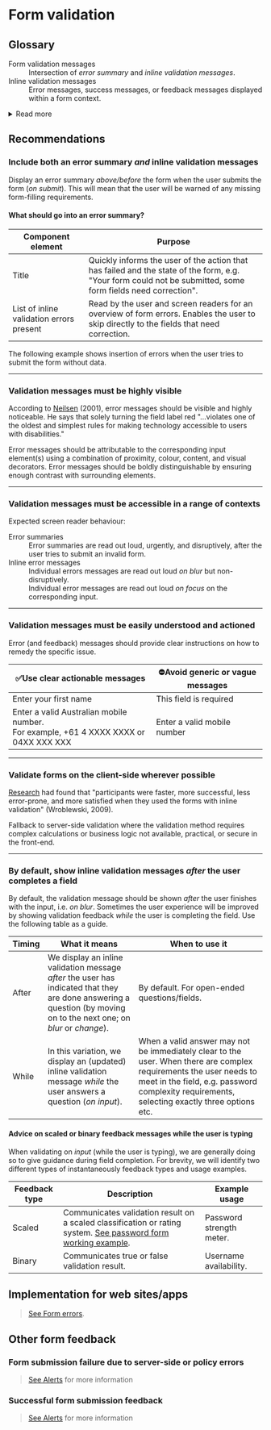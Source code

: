 
<Meta title="Forms/Form validation" />

# Form validation

## Glossary

<dl>
  <dt>Form validation messages</dt>
  <dd>Intersection of <i>error summary</i> and <i>inline validation messages</i>.</dd>
  <dt>Inline validation messages</dt>
  <dd>Error messages, success messages, or feedback messages displayed within a form context.</dd>
</dl>

<details>
  <summary>Read more</summary>

  Throughout this document, references will be made to certain [HTML DOM events](https://www.w3schools.com/jsref/dom_obj_event.asp) that should be used to trigger validation functions.

  | Event  | Description |
  |--------|-------------|
  | Input  | Triggered every time a user modifies a value. |
  | Change | Triggered when the element is finished changing i.e. for text inputs, it's when the element loses focus. for other elements (select, checkbox, radio), it triggers right after the selection changes. |
  | Blur   | When a form element loses focus. The value doesn’t have to be changed to trigger this event. |
  | Submit | Triggers on form submit. |
</details>

## Recommendations

### Include both an error summary _and_ inline validation messages

Display an error summary _above/before_ the form when the user submits the form
(_on submit_). This will mean that the user will be warned of any missing
form-filling requirements.

<Preview withToolbar>
  <Story height="180px" id="forms-form-errors--error-summary" />
</Preview>

#### What should go into an error summary?

| Component element | Purpose |
|-------------------|---------|
| Title | Quickly informs the user of the action that has failed and the state of the form, e.g. "Your form could not be submitted, some form fields need correction". |
| List of inline validation errors present | Read by the user and screen readers for an overview of form errors. Enables the user to skip directly to the fields that need correction. |

The following example shows insertion of errors when the user tries to submit
the form without data.

<Preview withToolbar>
  <Story height="800px" id="forms-form-errors--kitchen-sink" />
</Preview>

---

### Validation messages must be highly visible

According to [Neilsen](https://www.nngroup.com/articles/error-message-guidelines/)
(2001), error messages should be visible and highly noticeable. He says that
solely turning the field label red "...violates one of the oldest and simplest
rules for making technology accessible to users with disabilities."

Error messages should be attributable to the corresponding input element(s)
using a combination of proximity, colour, content, and visual decorators. Error
messages should be boldly distinguishable by ensuring enough contrast with
surrounding elements.

---

### Validation messages must be accessible in a range of contexts

Expected screen reader behaviour:

<dl>
  <dt>Error summaries</dt>
  <dd>Error summaries are read out loud, urgently, and disruptively, after the
    user tries to submit an invalid form.</dd>
  <dt>Inline error messages</dt>
  <dd>
    Individual errors messages are read out loud <i>on blur</i> but non-disruptively.<br/>
    Individual error messages are read out loud <i>on focus</i> on the corresponding
    input.
  </dd>
</dl>

---

### Validation messages must be easily understood and actioned

Error (and feedback) messages should provide clear instructions on how to remedy
the specific issue.

| ✅Use clear actionable messages | ⛔️Avoid generic or vague messages  |
|--------------------------------|-----------------------------------|
| Enter your first name | This field is required |
| Enter a valid Australian mobile number.<br/>For example, +61 4 XXXX XXXX or 04XX XXX XXX | Enter a valid mobile number |

---

### Validate forms on the client-side wherever possible

[Research](https://alistapart.com/article/inline-validation-in-web-forms/) had
found that "participants were faster, more successful, less error-prone, and
more satisfied when they used the forms with inline validation" (Wroblewski, 
2009).

Fallback to server-side validation where the validation method requires complex 
calculations or business logic not available, practical, or secure in the
front-end.

---

### By default, show inline validation messages _after_ the user completes a field

By default, the validation message should be shown _after_ the user finishes
with the input, i.e. _on blur_. Sometimes the user experience will be improved
by showing validation feedback _while_ the user is completing the field. Use the
following table as a guide.

| Timing | What it means | When to use it |
|--------|------------------------------------------------------------------------------------------------------------------------------------------------------------------|--------------------------------------------------------------------------------------------------------------------------------------------------------------------------------------------------------------------|
| After | We display an inline validation message _after_ the user has indicated that they are done answering a question (by moving on to the next one; on _blur_ or _change_). | By default. For open-ended questions/fields. |
| While | In this variation, we display an (updated) inline validation message _while_ the user answers a question (_on input_). | When a valid answer may not be immediately clear to the user. When there are complex requirements the user needs to meet in the field, e.g. password complexity requirements, selecting exactly three options etc. |

#### Advice on scaled or binary feedback messages while the user is typing

When validating on _input_ (while the user is typing), we are generally doing so
to give guidance during field completion. For brevity, we will identify two
different types of instantaneously feedback types and usage examples. 

| Feedback type | Description | Example usage |
|---------------|-----------------------------------------------------------------------------------------------------------------------------------------------|--------------------------|
| Scaled | Communicates validation result on a scaled classification or rating system. <a href="/?path=/docs/forms-working-examples--password-form">See password form working example</a>. | Password strength meter. |
| Binary | Communicates true or false validation result. | Username availability. |

## Implementation for web sites/apps
  
> <a href="/?path=/docs/forms-form-errors--error-summary">See Form errors</a>.

## Other form feedback

### Form submission failure due to server-side or policy errors

> <a href="/?path=/docs/components-alert--error">See Alerts</a> for more information

### Successful form submission feedback

> <a href="/?path=/docs/components-alert--success">See Alerts</a> for more information
